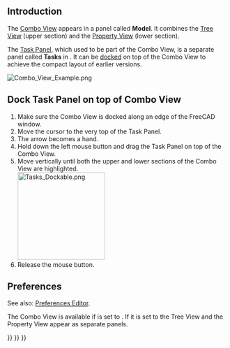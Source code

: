 <languages/>
{{TOCright}}
<translate>

== Introduction == <!--T:1-->

<!--T:21-->
The [[Combo_View|Combo View]] appears in a panel called '''Model'''. It combines the [[Tree_View|Tree View]] (upper section) and the [[Property_View|Property View]] (lower section).

<!--T:22-->
The [[Task_Panel|Task Panel]], which used to be part of the Combo View, is a separate panel called '''Tasks''' in {{VersionPlus|1.0}}. It can be [[#Dock_Task_panel_on_top_of_Combo_View|docked]] on top of the Combo View to achieve the compact layout of earlier versions.

</translate>
[[File:Combo_View_Example.png]]
<translate>
<!--T:23-->
{{Caption|The Combo View (Model tab) with docked Task Panel (Tasks tab)}}

== Dock Task Panel on top of Combo View == <!--T:24-->

<!--T:25-->
# Make sure the Combo View is docked along an edge of the FreeCAD window.
# Move the cursor to the very top of the Task Panel.
# The arrow becomes a hand.
# Hold down the left mouse button and drag the Task Panel on top of the Combo View.
# Move vertically until both the upper and lower sections of the Combo View are highlighted.<br>[[File:Tasks_Dockable.png|200px]]
# Release the mouse button.

== Preferences == <!--T:26-->

<!--T:27-->
See also: [[Preferences_Editor|Preferences Editor]].

<!--T:28-->
The Combo View is available if {{MenuCommand|Edit → Preferences… → General → General → Tree View and Property View mode}} is set to {{Value|Combined}}. If it is set to {{Value|Independent}} the Tree View and the Property View appear as separate panels.


</translate>
{{Interface_navi{{#translation:}}}}
{{Std_Base_navi{{#translation:}}}}
{{Userdocnavi{{#translation:}}}}